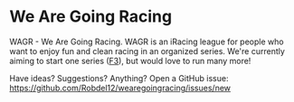 # We Are Going Racing

WAGR - We Are Going Racing. WAGR is an iRacing league for people who want to enjoy fun and
clean racing in an organized series. We're currently aiming to start one series
([F3](/series/f3/)), but would love to run many more!

Have ideas? Suggestions? Anything? Open a GitHub issue: https://github.com/Robdel12/wearegoingracing/issues/new
